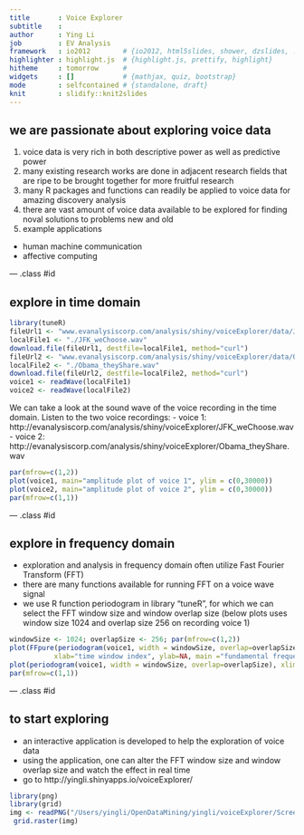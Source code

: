 ```yaml
---
title       : Voice Explorer
subtitle    : 
author      : Ying Li
job         : EV Analysis
framework   : io2012        # {io2012, html5slides, shower, dzslides, ...}
highlighter : highlight.js  # {highlight.js, prettify, highlight}
hitheme     : tomorrow      # 
widgets     : []            # {mathjax, quiz, bootstrap}
mode        : selfcontained # {standalone, draft}
knit        : slidify::knit2slides
---
```


## we are passionate about exploring voice data

1. voice data is very rich in both descriptive power as well as predictive power
2. many existing research works are done in adjacent research fields that are ripe to be brought together for more fruitful research
3. many R packages and functions can readily be applied to voice data for amazing discovery analysis
4. there are vast amount of voice data available to be explored for finding noval solutions to problems new and old
5. example applications
 - human machine communication
 - affective computing

--- .class #id 

## explore in time domain

```r
library(tuneR)
fileUrl1 <- "www.evanalysiscorp.com/analysis/shiny/voiceExplorer/data/JFK_weChoose.wav"
localFile1 <- "./JFK_weChoose.wav"
download.file(fileUrl1, destfile=localFile1, method="curl")
fileUrl2 <- "www.evanalysiscorp.com/analysis/shiny/voiceExplorer/data/Obama_theyShare.wav"
localFile2 <- "./Obama_theyShare.wav"
download.file(fileUrl2, destfile=localFile2, method="curl")
voice1 <- readWave(localFile1)
voice2 <- readWave(localFile2)
```

We can take a look at the sound wave of the voice recording in the time domain. 
Listen to the two voice recordings:
- voice 1: http://evanalysiscorp.com/analysis/shiny/voiceExplorer/JFK_weChoose.wav
- voice 2: http://evanalysiscorp.com/analysis/shiny/voiceExplorer/Obama_theyShare.wav


```r
par(mfrow=c(1,2))
plot(voice1, main="amplitude plot of voice 1", ylim = c(0,30000))
plot(voice2, main="amplitude plot of voice 2", ylim = c(0,30000))
par(mfrow=c(1,1))

```


--- .class #id 

## explore in frequency domain

- exploration and analysis in frequency domain often utilize Fast Fourier Transform (FFT)
- there are many functions available for running FFT on a voice wave signal
- we use R function periodogram in library "tuneR", for which we can select the FFT window size and window overlap size (below plots uses window size 1024 and overlap size 256 on recording voice 1)

```r
windowSize <- 1024; overlapSize <- 256; par(mfrow=c(1,2))
plot(FFpure(periodogram(voice1, width = windowSize, overlap=overlapSize)),
           xlab="time window index", ylab=NA, main ="fundamental frequency (unit= Hz)", col="red", pch=4)
plot(periodogram(voice1, width = windowSize, overlap=overlapSize), xlim=c(0,4000), xlab = "frequency", main = "power spectral density")
par(mfrow=c(1,1))
```


--- .class #id 

## to start exploring

- an interactive application is developed to help the exploration of voice data
- using the application, one can alter the FFT window size and window overlap size and watch the effect in real time
- go to http://yingli.shinyapps.io/voiceExplorer/ 

```r
library(png)
library(grid)
img <- readPNG("/Users/yingli/OpenDataMining/yingli/voiceExplorer/ScreenShot.png")
 grid.raster(img)
```

